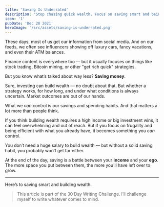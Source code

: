 ```yaml
---
title: 'Saving Is Underrated'
description: 'Stop chasing quick wealth. Focus on saving smart and being frugal to build real financial security. Income might help, but savings are what truly make a difference.'
icon: '1'
pubDate: 'Dec 28 2021'
heroImage: '/src/assets/saving-is-underrated.png'
---
```


These days, most of us get our information from social media. And on our feeds, we often see influencers showing off luxury cars, fancy vacations, and even their ATM balances.

Finance content is everywhere too — but it usually focuses on things like stock trading, Bitcoin mining, or other "get rich quick" strategies.

But you know what’s talked about way less? **Saving money**.

Sure, investing can build wealth — no doubt about that. But whether a strategy works, for how long, and under what conditions is always uncertain. Market outcomes are out of our hands.

What we *can* control is our savings and spending habits. And that matters a lot more than people think.

If you think building wealth requires a high income or big investment wins, it can feel overwhelming and out of reach. But if you focus on frugality and being efficient with what you already have, it becomes something you *can* control.

You don’t need a huge salary to build wealth — but without a solid saving habit, you probably won’t get far either.

At the end of the day, saving is a battle between your **income** and your **ego**. The more space you put between them, the more you'll have left over to grow.

---

Here’s to saving smart and building wealth.

> This article is part of the 30 Day Writing Challenge. I’ll challenge myself to write whatever comes to mind.
